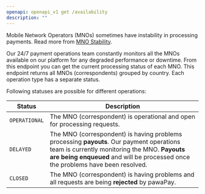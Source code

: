 ```yaml
---
openapi: openapi_v1 get /availability
description: ""
---
```


Mobile Network Operators (MNOs) sometimes have instability in processing payments. Read more from [MNO Stability](/implementation#mno-stability).

Our 24/7 payment operations team constantly monitors all the MNOs available on our platform for any degraded performance or downtime.
From this endpoint you can get the current processing status of each MNO.
This endpoint returns all MNOs (correspondents) grouped by country. 
Each operation type has a separate status. 

Following statuses are possible for different operations:

Status | Description
-------------------------------|------------
`OPERATIONAL` | The MNO (correspondent) is operational and open for processing requests.
`DELAYED` | The MNO (correspondent) is having problems processing **payouts**. Our payment operations team is currently monitoring the MNO. **Payouts are being enqueued** and will be processed once the problems have been resolved. 
`CLOSED` | The MNO (correspondent) is having problems and all requests are being **rejected** by pawaPay.